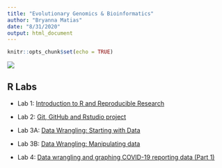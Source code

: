 ```yaml
---
title: "Evolutionary Genomics & Bioinformatics"
author: "Bryanna Matias"
date: "8/31/2020"
output: html_document
---
```


```r
knitr::opts_chunk$set(echo = TRUE)
```

![](images/Profile.jpg)

## R Labs

* Lab 1: [Introduction to R and Reproducible Research](EvoGeno_Lab1.html)

* Lab 2: [Git, GitHub and Rstudio project](EvoGeno_Lab2.html)

* Lab 3A: [Data Wrangling: Starting with Data ](EvoGeno_Lab3A.html)

* Lab 3B: [Data Wrangling: Manipulating data](EvoGeno_Lab3B.html)

* Lab 4: [Data wrangling and graphing COVID-19 reporting data (Part 1)](Evogeno_Lab4.html)



